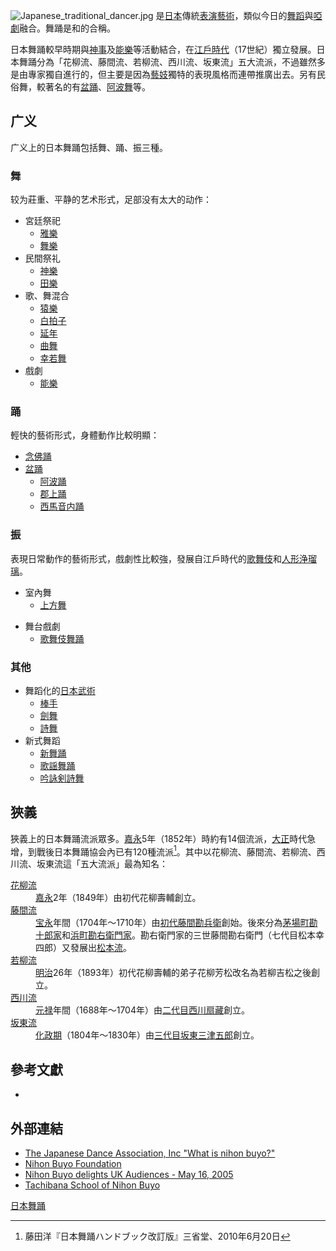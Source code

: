{{noteTA
|1=zh-hans:踊; zh-hant:踊;
}}

[[File:Japanese_traditional_dancer.jpg|thumb]]
{{Nihongo|'''日本舞踊'''|日本舞踊|romaji=nihon buyou|lead=yes}}是[[日本|日本]]傳統[[表演藝術|表演藝術]]，類似今日的[[舞蹈|舞蹈]]與[[啞劇|啞劇]]融合。舞踊是{{Nihongo|[[舞_(日本)|舞]]|舞|romaji=mai}}和{{Nihongo|[[踊_(日本)|踊]]|踊り|romaji=odori}}的合稱。

日本舞踊較早時期與[[神事|神事]]及[[能樂|能樂]]等活動結合，在[[江戶時代|江戶時代]]（17世紀）獨立發展。日本舞踊分為「花柳流、藤間流、若柳流、西川流、坂東流」五大流派，不過雖然多是由專家獨自進行的，但主要是因為[[藝妓|藝妓]]獨特的表現風格而連帶推廣出去。另有民俗舞，較著名的有[[盆踊|盆踊]]、[[阿波舞|阿波舞]]等。
==广义==
广义上的日本舞踊包括舞、踊、振三種{{sfn|鈴木 |1990|pp=230-235}}。

===舞===
较为莊重、平静的艺术形式，足部没有太大的动作：{{sfn|鈴木 |1990|pp=230-235}}

*宮廷祭祀
**[[日本雅樂|雅樂]]{{smaller|（ががく）}}
**[[日本舞樂|舞樂]]{{smaller|（ぶがく）}}
*民間祭礼
**[[神樂|神樂]]{{smaller|（かぐら）}}
**[[田樂|田樂]]{{smaller|（でんがく）}}
* 歌、舞混合
**[[猿樂|猿樂]]{{smaller|（さるがく）}}
**[[白拍子|白拍子]]{{smaller|（しらびょうし）}}
**[[延年|延年]]{{smaller|（えんねん）}}
**[[曲舞|曲舞]]{{smaller|（くせまい）}}
**[[幸若舞|幸若舞]]{{smaller|（こうわかまい）}}
*戲劇
**[[能樂|能樂]]{{smaller|（のうがく）}}

===踊===
輕快的藝術形式，身體動作比較明顯：

*[[念佛踊|念佛踊]]{{smaller|（ねんぶつおどり）}}
*[[盆踊|盆踊]]{{smaller|（ぼんおどり）}}
**[[阿波踊|阿波踊]]{{smaller|（あわおどり）}}
**[[郡上踊|郡上踊]]{{smaller|（ぐじょうおどり）}}
**[[西馬音内踊|西馬音内踊]]{{smaller|（にしもないおどり）}}

===振===
表現日常動作的藝術形式，戲劇性比較強，發展自江戶時代的[[歌舞伎|歌舞伎]]和[[人形浄瑠璃|人形浄瑠璃]]。

*室內舞
**[[上方舞|上方舞]]{{smaller|（かみがたまい）}}

*舞台戲劇
**[[歌舞伎舞踊|歌舞伎舞踊]]{{smaller|（かぶきぶよう）}}

===其他===

*舞蹈化的[[日本武術|日本武術]]
**[[棒手|棒手]]{{smaller|（ぼうのて）}}
**[[劍舞|劍舞]]{{smaller|（けんぶ）}}
**[[詩舞|詩舞]]{{smaller|（しぶ）}}
*新式舞蹈
**[[新舞踊|新舞踊]]{{smaller|（しんぶよう）}}
**[[歌謡舞踊|歌謡舞踊]]{{smaller|（かようぶよう）}}
**[[吟詠剣詩舞|吟詠剣詩舞]]{{smaller|（ぎんえい けんしぶ）}}

==狹義==
狹義上的日本舞踊流派眾多。[[嘉永_(日本)|嘉永]]5年（1852年）時約有14個流派，[[大正|大正]]時代急增，到戰後日本舞踊協会內已有120種流派<ref name="book1">藤田洋『日本舞踊ハンドブック改訂版』三省堂、2010年6月20日</ref>。其中以花柳流、藤間流、若柳流、西川流、坂東流這「五大流派」最為知名：

;[[花柳流|花柳流]]{{smaller|（はなやぎりゅう）}}
:[[嘉永_(日本)|嘉永]]2年（1849年）由初代花柳壽輔創立。
;[[藤間流|藤間流]]{{smaller|（ふじまりゅう）}}
:[[宝永|宝永]]年間（1704年～1710年）由[[藤間勘兵衛|初代藤間勘兵衛]]創始。後來分為[[日本橋茅場町|茅場町]][[藤間勘十郎|勘十郎家]]和[[日本橋浜町|浜町]][[藤間勘右衛門|勘右衛門家]]。勘右衛門家的三世藤間勘右衛門（七代目松本幸四郎）又發展出[[松本流|松本流]]。
;[[若柳流|若柳流]]{{smaller|（わかやぎりゅう）}}
:[[明治|明治]]26年（1893年）初代花柳壽輔的弟子花柳芳松改名為若柳吉松之後創立。
;[[西川流|西川流]]{{smaller|（にしかわりゅう）}}
:[[元禄|元禄]]年間（1688年～1704年）由[[西川扇藏|二代目西川扇藏]]創立。
;[[坂東流|坂東流]]{{smaller|（ばんどうりゅう）}}
:[[化政文化|化政期]]（1804年～1830年）由[[坂東三津五郎_(3代目)|三代目坂東三津五郎]]創立。
==參考文獻==
{{reflist}}
* {{Cite journal  |author = [[鈴木道子|鈴木道子]] |script-title =ja: 身ぶりのセクシズムが支える日本舞踊 |journal = 身ぶりと音楽 |date = 1990 |publisher = 東京書籍 |series = 民族音樂叢書 |isbn = 4487752590 |ref = harv }}

== 外部連結 ==
*[https://web.archive.org/web/20060707171644/http://www.nihonbuyou.or.jp/english/nihonbuyo.htm The Japanese Dance Association, Inc "What is nihon buyo?"]
*[https://web.archive.org/web/20060425184114/http://www.nihonbuyo.or.jp/eng/html/nihonbuyo.htm Nihon Buyo Foundation]
*[https://web.archive.org/web/20060726225827/http://www.uk.emb-japan.go.jp/en/japanUK/exchange/050516_nihon_buyo.html Nihon Buyo delights UK Audiences - May 16, 2005]
*[https://web.archive.org/web/20091028151745/http://geocities.com/kuriburu2002/page-tach-02.html Tachibana School of Nihon Buyo]

{{日本的传统艺能}}
{{Authority control}}
[[category:日本舞踊|]]